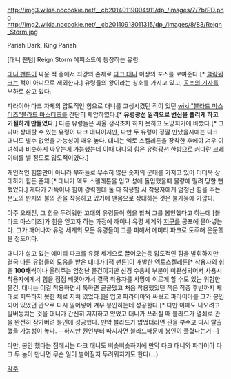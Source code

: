 http://img3.wikia.nocookie.net/__cb20140119004911/dp_/images/7/7b/PD.png
http://img2.wikia.nocookie.net/__cb20110913011315/dp_/images/8/83/Reign_Storm.jpg

Pariah Dark, King Pariah

[대니 팬텀] Reign Storm 에피소드에 등장하는 유령.

[[대니 팬튼]]이 싸운 적 중에서 최강의 존재로 [[다크 대니]] 이상의 포스를 보여준다.[* [[클락워크]]는 적이 아니므로 제외한다.] 유령들의 왕이라는 칭호를 가지고 있고, [[공포의 기사]]를 부하로 삼고 있다.

파라이아 다크 자체의 압도적인 힘으로 대니를 고생시켰던 적이 있던 [[wiki:"블라드 마스터즈"블라드 마스터즈]]를 간단히 제압하였다.[* '''유령광선 일격으로 변신을 풀리게 하고 기절하게 만들었다.'''] 다른 유령들은 싸울 생각조차 하지 못하고 도망치기에 바빴다.[* 그나마 상대할 수 있는 유령이 다크 대니이지만, 다만 두 유령이 정말 만났을시에는 다크 대니도 별수 없었을 가능성이 매우 높다. 대니는 엑토 스켈레톤을 장착한 후에야 겨우 이 녀석과 비슷하게 싸우는게 가능했는데 이때 대니의 힘은 유령광선 한방으로 커다란 크레이터를 낼 정도로 압도적이였다.]

개인적인 힘뿐만이 아니라 부하들로 무수히 많은 숫자의 군대를 가지고 있어 더더욱 상대하기 힘든 존재.[* 대니가 엑토 스켈레톤을 입고 성에 돌입했을때 물량에 밀려 당할 뻔했었다.] 게다가 가뜩이나 힘이 강력한데 둘 다 착용할 시 착용자에게 엄청난 힘을 주는 분노의 반지와 불의 관을 착용하고 있기에 맨몸으로 상대하는 것은 불가능에 가깝다.

아주 오래전, 그 힘을 두려워한 고대의 유령들이 힘을 합쳐 그를 봉인했다고 하는데 [블라드 마스터즈]가 힘을 얻고자 하는 과정에 깨어나 유령 세계와 [[지구]]를 공포에 몰아넣는다. 그가 깨어나자 유령 세계의 모든 유령들이 그를 피해서 에미티 파크로 도주해 은둔했을 정도이다.

대니가 살고 있는 에미티 파크를 유령 세계으로 끌어오는등 압도적인 힘을 발휘하지만 결국 다른 유령들의 도움을 받은 대니가 [잭 팬튼]이 개발한 엑토스켈레톤[* 착용자의 힘을 '''100배'''씩이나 올려주는 엄청난 물건이지만 신경 수용체 부분이 미완성되어서 사용시 착용자에게서 힘을 점점 빼앗아가서 결국 착용자를 사망에 이르게 할 수도 있는 위험한 물건. 대니는 이걸 착용하면서 툭하면 골골댔고 처음 착용했었던 잭은 작중 후반까지 제대로 회복하지 못한 채로 지쳐 있었다.]을 입고 파라이아와 싸웠고 파라이아를 그가 봉인되어 있었던 관으로 다시 밀어넣어 겨우 봉인하는데 성공한다.[* 다만 이때도 나오려고 발버둥치는 것을 대니가 간신히 저지하고 있었고 대니가 쓰러질 때 블라드가 열쇠로 관을 완전히 잠가버려 봉인에 성공했다. 만약 블라드가 없었더라면 관을 부수고 다시 탈출했을 가능성이 높다. --하지만 원인부터 따지자면 블라드때문에 봉인이 풀렸다는거--]

다만, 봉인 했다는 점에서는 다크 대니도 비슷비슷하기에 만약 다크 대니와 파라이아 다크 두 놈이 만나면 무슨 일이 벌어질지 두려워지기도 한다(…)

[[각주]]
